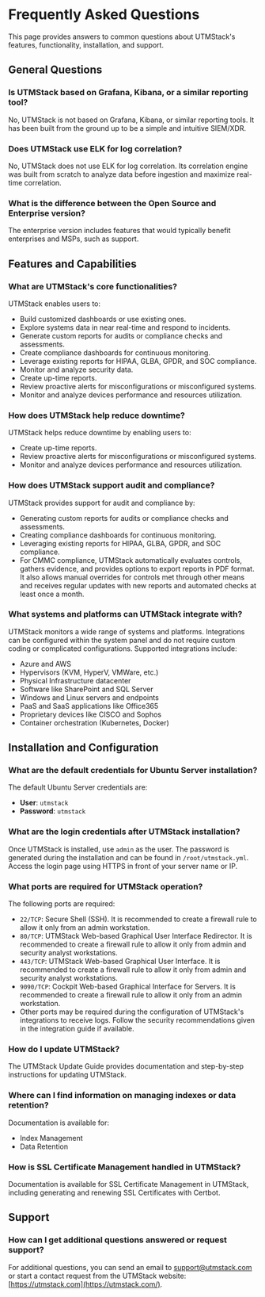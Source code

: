 # Frequently Asked Questions

This page provides answers to common questions about UTMStack's features, functionality, installation, and support.

## General Questions

### Is UTMStack based on Grafana, Kibana, or a similar reporting tool?
No, UTMStack is not based on Grafana, Kibana, or similar reporting tools. It has been built from the ground up to be a simple and intuitive SIEM/XDR.

### Does UTMStack use ELK for log correlation?
No, UTMStack does not use ELK for log correlation. Its correlation engine was built from scratch to analyze data before ingestion and maximize real-time correlation.

### What is the difference between the Open Source and Enterprise version?
The enterprise version includes features that would typically benefit enterprises and MSPs, such as support.

## Features and Capabilities

### What are UTMStack's core functionalities?
UTMStack enables users to:
*   Build customized dashboards or use existing ones.
*   Explore systems data in near real-time and respond to incidents.
*   Generate custom reports for audits or compliance checks and assessments.
*   Create compliance dashboards for continuous monitoring.
*   Leverage existing reports for HIPAA, GLBA, GPDR, and SOC compliance.
*   Monitor and analyze security data.
*   Create up-time reports.
*   Review proactive alerts for misconfigurations or misconfigured systems.
*   Monitor and analyze devices performance and resources utilization.

### How does UTMStack help reduce downtime?
UTMStack helps reduce downtime by enabling users to:
*   Create up-time reports.
*   Review proactive alerts for misconfigurations or misconfigured systems.
*   Monitor and analyze devices performance and resources utilization.

### How does UTMStack support audit and compliance?
UTMStack provides support for audit and compliance by:
*   Generating custom reports for audits or compliance checks and assessments.
*   Creating compliance dashboards for continuous monitoring.
*   Leveraging existing reports for HIPAA, GLBA, GPDR, and SOC compliance.
*   For CMMC compliance, UTMStack automatically evaluates controls, gathers evidence, and provides options to export reports in PDF format. It also allows manual overrides for controls met through other means and receives regular updates with new reports and automated checks at least once a month.

### What systems and platforms can UTMStack integrate with?
UTMStack monitors a wide range of systems and platforms. Integrations can be configured within the system panel and do not require custom coding or complicated configurations. Supported integrations include:
*   Azure and AWS
*   Hypervisors (KVM, HyperV, VMWare, etc.)
*   Physical Infrastructure datacenter
*   Software like SharePoint and SQL Server
*   Windows and Linux servers and endpoints
*   PaaS and SaaS applications like Office365
*   Proprietary devices like CISCO and Sophos
*   Container orchestration (Kubernetes, Docker)

## Installation and Configuration

### What are the default credentials for Ubuntu Server installation?
The default Ubuntu Server credentials are:
*   **User**: `utmstack`
*   **Password**: `utmstack`

### What are the login credentials after UTMStack installation?
Once UTMStack is installed, use `admin` as the user. The password is generated during the installation and can be found in `/root/utmstack.yml`. Access the login page using HTTPS in front of your server name or IP.

### What ports are required for UTMStack operation?
The following ports are required:
*   `22/TCP`: Secure Shell (SSH). It is recommended to create a firewall rule to allow it only from an admin workstation.
*   `80/TCP`: UTMStack Web-based Graphical User Interface Redirector. It is recommended to create a firewall rule to allow it only from admin and security analyst workstations.
*   `443/TCP`: UTMStack Web-based Graphical User Interface. It is recommended to create a firewall rule to allow it only from admin and security analyst workstations.
*   `9090/TCP`: Cockpit Web-based Graphical Interface for Servers. It is recommended to create a firewall rule to allow it only from an admin workstation.
*   Other ports may be required during the configuration of UTMStack's integrations to receive logs. Follow the security recommendations given in the integration guide if available.

### How do I update UTMStack?
The UTMStack Update Guide provides documentation and step-by-step instructions for updating UTMStack.

### Where can I find information on managing indexes or data retention?
Documentation is available for:
*   Index Management
*   Data Retention

### How is SSL Certificate Management handled in UTMStack?
Documentation is available for SSL Certificate Management in UTMStack, including generating and renewing SSL Certificates with Certbot.

## Support

### How can I get additional questions answered or request support?
For additional questions, you can send an email to [support@utmstack.com](mailto:support@utmstack.com) or start a contact request from the UTMStack website: [https://utmstack.com](https://utmstack.com/).